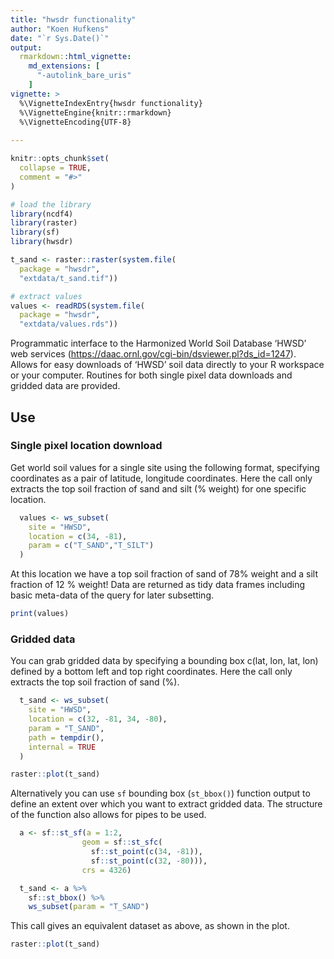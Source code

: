 ```yaml
---
title: "hwsdr functionality"
author: "Koen Hufkens"
date: "`r Sys.Date()`"
output: 
  rmarkdown::html_vignette:
    md_extensions: [ 
      "-autolink_bare_uris" 
    ]
vignette: >
  %\VignetteIndexEntry{hwsdr functionality}
  %\VignetteEngine{knitr::rmarkdown}
  %\VignetteEncoding{UTF-8}
  
---
```


```r
knitr::opts_chunk$set(
  collapse = TRUE,
  comment = "#>"
)

# load the library
library(ncdf4)
library(raster)
library(sf)
library(hwsdr)

t_sand <- raster::raster(system.file(
  package = "hwsdr",
  "extdata/t_sand.tif"))

# extract values
values <- readRDS(system.file(
  package = "hwsdr",
  "extdata/values.rds"))

```
Programmatic interface to the Harmonized World Soil Database 'HWSD' web services (<https://daac.ornl.gov/cgi-bin/dsviewer.pl?ds_id=1247>). Allows for easy downloads of 'HWSD' soil data directly to your R workspace or your computer. Routines for both single pixel data downloads and gridded data are provided.


## Use

### Single pixel location download

Get world soil values for a single site using the following format, specifying coordinates as a pair of latitude, longitude coordinates. Here the call only extracts the top soil fraction of sand and silt (% weight) for one specific location.

```r
  values <- ws_subset(
    site = "HWSD",
    location = c(34, -81),
    param = c("T_SAND","T_SILT")
  )
```

At this location we have a top soil fraction of sand of 78% weight and a silt fraction of 12 % weight! Data are returned as tidy data frames including basic meta-data of the query for later subsetting.

```r
print(values)
```

### Gridded data

You can grab gridded data by specifying a bounding box c(lat, lon, lat, lon) defined by a bottom left and top right coordinates. Here the call only extracts the top soil fraction of sand (%).

```r
  t_sand <- ws_subset(
    site = "HWSD",
    location = c(32, -81, 34, -80),
    param = "T_SAND",
    path = tempdir(),
    internal = TRUE
  )
```

```r
raster::plot(t_sand)
```

Alternatively you can use `sf` bounding box (`st_bbox()`) function output to define an extent over which you want to extract gridded data. The structure of the function also allows for pipes to be used.

```r
  a <- sf::st_sf(a = 1:2,
                geom = sf::st_sfc(
                  sf::st_point(c(34, -81)),
                  sf::st_point(c(32, -80))),
                crs = 4326)

  t_sand <- a %>%
    sf::st_bbox() %>%
    ws_subset(param = "T_SAND")
```

This call gives an equivalent dataset as above, as shown in the plot.

```r
raster::plot(t_sand)
```
